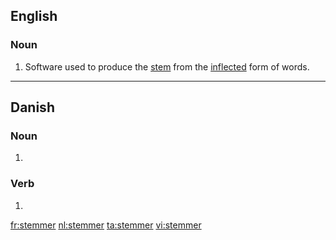 ==English==
{{wikipedia|stemming}}
===Noun===
{{en-noun}}
# {{context|computing}} {{linguistics}} Software used to produce the [[stem]] from the [[inflected]] form of words.

----
==Danish==

===Noun===
{{head|da|noun form|g=c}}

# {{form of|plural indefinite|stemme|lang=da}}

===Verb===
{{head|da|verb form}}

# {{form of|present tense|stemme|lang=da}}

[[fr:stemmer]]
[[nl:stemmer]]
[[ta:stemmer]]
[[vi:stemmer]]